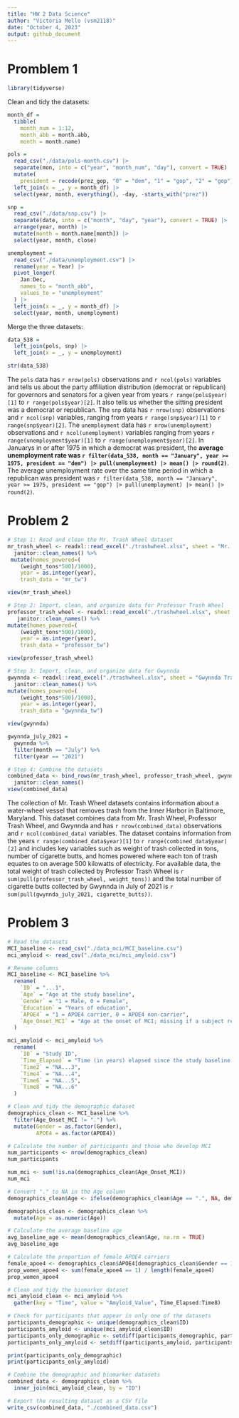 ```yaml
---
title: "HW 2 Data Science"
author: "Victoria Mello (vsm2118)"
date: "October 4, 2023"
output: github_document
---
```


# Promblem 1

```r
library(tidyverse)
```

Clean and tidy the datasets: 

```r
month_df = 
  tibble(
    month_num = 1:12,
    month_abb = month.abb,
    month = month.name)

pols = 
  read_csv("./data/pols-month.csv") |>
  separate(mon, into = c("year", "month_num", "day"), convert = TRUE) |>
  mutate(
    president = recode(prez_gop, "0" = "dem", "1" = "gop", "2" = "gop")) |>
  left_join(x = _, y = month_df) |> 
  select(year, month, everything(), -day, -starts_with("prez")) 
```

```r
snp = 
  read_csv("./data/snp.csv") |>
  separate(date, into = c("month", "day", "year"), convert = TRUE) |>
  arrange(year, month) |>
  mutate(month = month.name[month]) |>
  select(year, month, close) 
```

```r
unemployment = 
  read_csv("./data/unemployment.csv") |>
  rename(year = Year) |>
  pivot_longer(
    Jan:Dec, 
    names_to = "month_abb",
    values_to = "unemployment"
  ) |> 
  left_join(x = _, y = month_df) |> 
  select(year, month, unemployment)
```

Merge the three datasets:

```r
data_538 = 
  left_join(pols, snp) |>
  left_join(x = _, y = unemployment)

str(data_538)
```

The `pols` data has `r nrow(pols)` observations and `r ncol(pols)` variables and tells us about the party affiliation distribution (democrat or republican) for governors and senators for a given year from years `r range(pols$year)[1]` to `r range(pols$year)[2]`. It also tells us whether the sitting president was a democrat or republican. The `snp` data has `r nrow(snp)` observations and `r ncol(snp)` variables, ranging from years `r range(snp$year)[1]` to `r range(snp$year)[2]`. The `unemployment` data has `r nrow(unemployment)` observations and `r ncol(unemployment)` variables ranging from years `r range(unemployment$year)[1]` to `r range(unemployment$year)[2]`. In Januarys in or after 1975 in which a democrat was president, the **average unemployment rate was `r filter(data_538, month == "January", year >= 1975, president == "dem") |> pull(unemployment) |> mean() |> round(2)`**.  The average unemployment rate over the same time period in which a republican was president was `r filter(data_538, month == "January", year >= 1975, president == "gop") |> pull(unemployment) |> mean() |> round(2)`.


# Problem 2

```r

# Step 1: Read and clean the Mr. Trash Wheel dataset
mr_trash_wheel <- readxl::read_excel("./trashwheel.xlsx", sheet = "Mr. Trash Wheel", range = "A2:N586") %>%
  janitor::clean_names() %>%
 mutate(homes_powered=(
    (weight_tons*500)/1000),
    year = as.integer(year),
    trash_data = "mr_tw") 

view(mr_trash_wheel)

# Step 2: Import, clean, and organize data for Professor Trash Wheel
professor_trash_wheel <- readxl::read_excel("./trashwheel.xlsx", sheet = "Professor Trash Wheel", range = "A2:M108") %>%
   janitor::clean_names() %>% 
mutate(homes_powered=(
    (weight_tons*500)/1000),
    year = as.integer(year),
    trash_data = "professor_tw")

view(professor_trash_wheel)

# Step 3: Import, clean, and organize data for Gwynnda
gwynnda <- readxl::read_excel("./trashwheel.xlsx", sheet = "Gwynnda Trash Wheel", range = "A2:L157") %>%
  janitor::clean_names() %>% 
mutate(homes_powered=(
    (weight_tons*500)/1000),
    year = as.integer(year),
    trash_data = "gwynnda_tw")

view(gwynnda)

gwynnda_july_2021 =
  gwynnda %>% 
  filter(month == "July") %>% 
  filter(year == "2021")
```

```r
# Step 4: Combine the datasets
combined_data <- bind_rows(mr_trash_wheel, professor_trash_wheel, gwynnda) %>% 
  janitor::clean_names()
view(combined_data)
```

The collection of Mr. Trash Wheel datasets contains information about a water-wheel vessel that removes trash from the Inner Harbor in Baltimore, Maryland. This dataset combines data from Mr. Trash Wheel, Professor Trash Wheel, and Gwynnda and has `r nrow(combined_data)` observations and `r ncol(combined_data)` variables. The dataset contains information from the years `r range(combined_data$year)[1]` to `r range(combined_data$year)[2]` and includes key variables such as weight of trash collected in tons, number of cigarette butts, and homes powered where each ton of trash equates to on average 500 kilowatts of electricity. For available data, the total weight of trash collected by Professor Trash Wheel is `r sum(pull(professor_trash_wheel, weight_tons))` and the total number of cigarette butts collected by Gwynnda in July of 2021 is `r sum(pull(gwynnda_july_2021, cigarette_butts))`.


# Problem 3

```r

# Read the datasets
MCI_baseline <- read_csv("./data_mci/MCI_baseline.csv")
mci_amyloid <- read_csv("./data_mci/mci_amyloid.csv")

# Rename columns 
MCI_baseline <- MCI_baseline %>%
  rename(
    `ID` = "...1",
    `Age` = "Age at the study baseline",
    `Gender` = "1 = Male, 0 = Female",
    `Education` = "Years of education",
    `APOE4` = "1 = APOE4 carrier, 0 = APOE4 non-carrier",
    `Age_Onset_MCI` = "Age at the onset of MCI; missing if a subject remains MCI free during the follow-up period"
  )

mci_amyloid <- mci_amyloid %>%
  rename(
    `ID` = "Study ID",
    `Time_Elapsed` = "Time (in years) elapsed since the study baseline to the visit where biomarker Amyloid _ 42/40 ratio was measured",
    `Time2` = "NA...3",
    `Time4` = "NA...4",
    `Time6` = "NA...5",
    `Time8` = "NA...6"
  )

```

```r
# Clean and tidy the demographic dataset
demographics_clean <- MCI_baseline %>%
  filter(Age_Onset_MCI != ".") %>%
  mutate(Gender = as.factor(Gender),
         APOE4 = as.factor(APOE4))

# Calculate the number of participants and those who develop MCI
num_participants <- nrow(demographics_clean)
num_participants

num_mci <- sum(!is.na(demographics_clean$Age_Onset_MCI))
num_mci

# Convert "." to NA in the Age column
demographics_clean$Age <- ifelse(demographics_clean$Age == ".", NA, demographics_clean$Age)

demographics_clean <- demographics_clean %>%
  mutate(Age = as.numeric(Age))

# Calculate the average baseline age
avg_baseline_age <- mean(demographics_clean$Age, na.rm = TRUE)
avg_baseline_age

# Calculate the proportion of female APOE4 carriers
female_apoe4 <- demographics_clean$APOE4[demographics_clean$Gender == 1]
prop_women_apoe4 <- sum(female_apoe4 == 1) / length(female_apoe4)
prop_women_apoe4

```

```r
# Clean and tidy the biomarker dataset
mci_amyloid_clean <- mci_amyloid %>%
  gather(key = "Time", value = "Amyloid_Value", Time_Elapsed:Time8)

# Check for participants that appear in only one of the datasets
participants_demographic <- unique(demographics_clean$ID)
participants_amyloid <- unique(mci_amyloid_clean$ID)
participants_only_demographic <- setdiff(participants_demographic, participants_amyloid)
participants_only_amyloid <- setdiff(participants_amyloid, participants_demographic)

print(participants_only_demographic)
print(participants_only_amyloid)

# Combine the demographic and biomarker datasets
combined_data <- demographics_clean %>%
  inner_join(mci_amyloid_clean, by = "ID")

# Export the resulting dataset as a CSV file
write_csv(combined_data, "./combined_data.csv")

```

